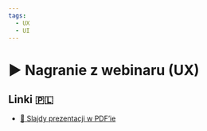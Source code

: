```yaml
---
tags:
  - UX
  - UI
---
```



# ▶️ Nagranie z webinaru (UX)

<VimeoPlayer videoId="730122188" />

## Linki 🇵🇱

- [📄 Slajdy prezentacji w PDF’ie](/download/Prezentacja-szkolenie-UX_UI.pdf)
